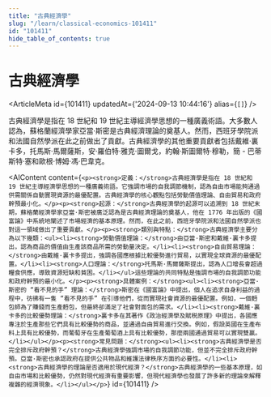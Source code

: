 ```yaml
---
title: "古典經濟學"
slug: "/learn/classical-economics-101411"
id: "101411"
hide_table_of_contents: true
---
```



# 古典經濟學

<ArticleMeta id={101411} updatedAt={'2024-09-13 10:44:16'} alias={`[]`} />
<div className='border-solid border-b border-t-0 my-4 border-[var(--ifm-color-gray-300)]' />

古典經濟學是指在 18 世紀和 19 世紀主導經濟學思想的一種廣義術語。大多數人認為，蘇格蘭經濟學家亞當·斯密是古典經濟理論的奠基人。然而，西班牙學院派和法國自然學派在此之前做出了貢獻。古典經濟學的其他重要貢獻者包括戴維·裏卡多，托馬斯·馬爾薩斯，安·羅伯特·雅克·圖爾戈，約翰·斯圖爾特·穆勒，簡 - 巴蒂斯特·塞和歐根·博姆·馮·巴韋克。

<AIContent content={`<p><strong>定義：</strong>古典經濟學是指在 18 世紀和 19 世紀主導經濟學思想的一種廣義術語。它強調市場的自我調節機制，認為自由市場能夠通過供需關係自動實現資源的最優配置。古典經濟學的核心觀點包括勞動價值理論、自由貿易和政府幹預最小化。</p><p><strong>起源：</strong>古典經濟學的起源可以追溯到 18 世紀末期，蘇格蘭經濟學家亞當·斯密被廣泛認為是古典經濟理論的奠基人，他在 1776 年出版的《國富論》中系統地闡述了市場經濟的基本原理。然而，在此之前，西班牙學院派和法國自然學派也對這一領域做出了重要貢獻。</p><p><strong>類別與特點：</strong>古典經濟學主要分為以下幾類：<ul><li><strong>勞動價值理論：</strong>由亞當·斯密和戴維·裏卡多提出，認為商品的價值由生產該商品所需的勞動量決定。</li><li><strong>自由貿易理論：</strong>由戴維·裏卡多提出，強調各國應根據比較優勢進行貿易，以實現全球資源的最優配置。</li><li><strong>人口理論：</strong>托馬斯·馬爾薩斯提出，認為人口增長會超過糧食供應，導致資源短缺和貧困。</li></ul>這些理論的共同特點是強調市場的自我調節功能和政府幹預的最小化。</p><p><strong>具體案例：</strong><ul><li><strong>亞當·斯密的 “看不見的手” 理論：</strong>斯密在《國富論》中提出，個人在追求自身利益的過程中，彷彿有一隻 “看不見的手” 在引導他們，從而實現社會資源的最優配置。例如，一個麪包師為了賺錢而生產麪包，但最終卻滿足了社會對面包的需求。</li><li><strong>戴維·裏卡多的比較優勢理論：</strong>裏卡多在其著作《政治經濟學及賦税原理》中提出，各國應專注於生產那些它們具有比較優勢的商品，並通過自由貿易進行交換。例如，假設英國在生產布料上具有比較優勢，而葡萄牙在生產葡萄酒上具有比較優勢，那麼兩國通過貿易可以實現雙贏。</li></ul></p><p><strong>常見問題：</strong><ul><li><strong>古典經濟學是否完全排斥政府幹預？</strong>古典經濟學強調市場的自我調節功能，但並不完全排斥政府幹預。亞當·斯密也承認政府在提供公共物品和維護法律秩序方面的必要性。</li><li><strong>古典經濟學的理論是否適用於現代經濟？</strong>古典經濟學的一些基本原理，如自由市場和比較優勢，仍然對現代經濟有重要影響，但現代經濟學也發展了許多新的理論來解釋複雜的經濟現象。</li></ul></p>`} id={101411} />
